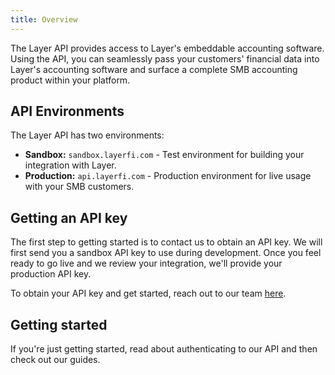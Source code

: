 ```yaml
---
title: Overview
---
```


The Layer API provides access to Layer's embeddable accounting software. Using the API, you can seamlessly pass your customers' financial data into Layer's accounting software and surface a complete SMB accounting product within your platform.

## API Environments

The Layer API has two environments:
- **Sandbox:** `sandbox.layerfi.com` - Test environment for building your integration with Layer.
- **Production:** `api.layerfi.com` - Production environment for live usage with your SMB customers.

## Getting an API key

The first step to getting started is to contact us to obtain an API key. We will first send you a sandbox API key to use during development. Once you feel ready to go live and we review your integration, we'll provide your production API key.

To obtain your API key and get started, reach out to our team [here](https://layerfi.com/#contact-form).

## Getting started

If you're just getting started, read about authenticating to our API and then check out our guides. 

